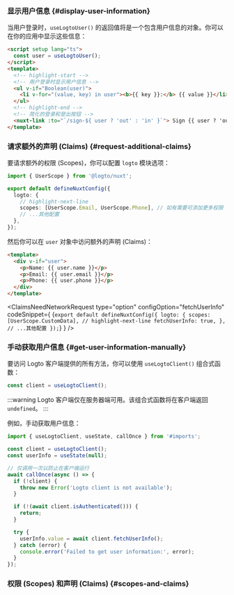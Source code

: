 

### 显示用户信息 \{#display-user-information}

当用户登录时，`useLogtoUser()` 的返回值将是一个包含用户信息的对象。你可以在你的应用中显示这些信息：

```html title="index.vue"
<script setup lang="ts">
  const user = useLogtoUser();
</script>
<template>
  <!-- highlight-start -->
  <!-- 用户登录时显示用户信息 -->
  <ul v-if="Boolean(user)">
    <li v-for="(value, key) in user"><b>{{ key }}:</b> {{ value }}</li>
  </ul>
  <!-- highlight-end -->
  <!-- 简化的登录和登出按钮 -->
  <nuxt-link :to="`/sign-${ user ? 'out' : 'in' }`"> Sign {{ user ? 'out' : 'in' }} </nuxt-link>
</template>
```

### 请求额外的声明 (Claims) \{#request-additional-claims}

<FindUserInfoMissing method="useLogtoUser()" />

<ScopesAndClaimsIntroduction />

要请求额外的权限 (Scopes)，你可以配置 `logto` 模块选项：

```ts title="nuxt.config.ts"
import { UserScope } from '@logto/nuxt';

export default defineNuxtConfig({
  logto: {
    // highlight-next-line
    scopes: [UserScope.Email, UserScope.Phone], // 如有需要可添加更多权限
    // ...其他配置
  },
});
```

然后你可以在 `user` 对象中访问额外的声明 (Claims)：

```html title="index.vue"
<template>
  <div v-if="user">
    <p>Name: {{ user.name }}</p>
    <p>Email: {{ user.email }}</p>
    <p>Phone: {{ user.phone }}</p>
  </div>
</template>
```

<ClaimsNeedNetworkRequest
  type="option"
  configOption="fetchUserInfo"
  codeSnippet={
    <CodeBlock language="ts" title="nuxt.config.ts">{`export default defineNuxtConfig({
  logto: {
    scopes: [UserScope.CustomData],
    // highlight-next-line
    fetchUserInfo: true,
  },
  // ...其他配置
});`}</CodeBlock>
  }
/>

### 手动获取用户信息 \{#get-user-information-manually}

要访问 Logto 客户端提供的所有方法，你可以使用 `useLogtoClient()` 组合式函数：

```ts title="index.vue"
const client = useLogtoClient();
```

:::warning
Logto 客户端仅在服务器端可用。该组合式函数将在客户端返回 `undefined`。
:::

<GetUserInfoApis
  getIdTokenClaimsApi="client.getIdTokenClaims()"
  fetchUserInfoApi="client.fetchUserInfo()"
/>

例如，手动获取用户信息：

```ts title="index.vue"
import { useLogtoClient, useState, callOnce } from '#imports';

const client = useLogtoClient();
const userInfo = useState(null);

// 仅调用一次以防止在客户端运行
await callOnce(async () => {
  if (!client) {
    throw new Error('Logto client is not available');
  }

  if (!(await client.isAuthenticated())) {
    return;
  }

  try {
    userInfo.value = await client.fetchUserInfo();
  } catch (error) {
    console.error('Failed to get user information:', error);
  }
});
```

### 权限 (Scopes) 和声明 (Claims) \{#scopes-and-claims}

<ScopesAndClaims />
